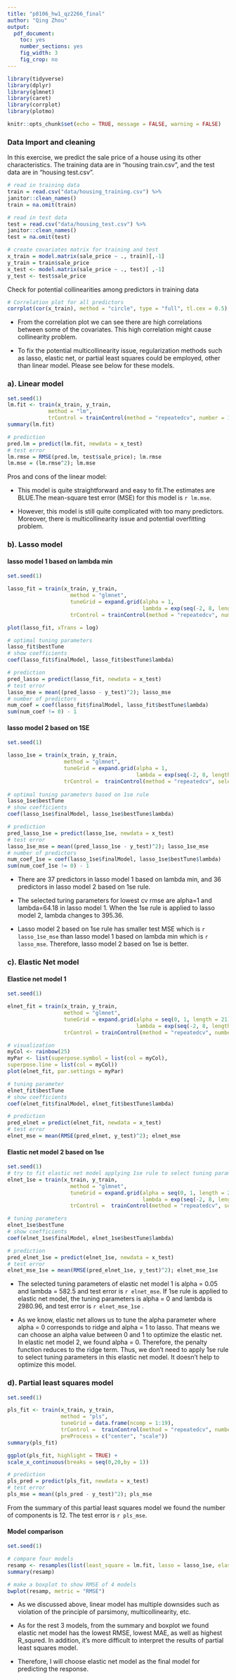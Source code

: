 ```yaml
---
title: "p8106_hw1_qz2266_final"
author: "Qing Zhou"
output:
  pdf_document: 
    toc: yes
    number_sections: yes
    fig_width: 3
    fig_crop: no
---
```



```r
library(tidyverse)
library(dplyr) 
library(glmnet)
library(caret)
library(corrplot)
library(plotmo)

knitr::opts_chunk$set(echo = TRUE, message = FALSE, warning = FALSE)
```



### Data Import and cleaning

In this exercise, we predict the sale price of a house using its other characteristics. The training data are in “housing train.csv”, and the test data are in “housing test.csv”.
```r
# read in training data
train = read.csv("data/housing_training.csv") %>% 
janitor::clean_names()
train = na.omit(train)

# read in test data
test = read.csv("data/housing_test.csv") %>% 
janitor::clean_names()
test = na.omit(test)

# create covariates matrix for training and test
x_train = model.matrix(sale_price ~ ., train)[,-1]
y_train = train$sale_price
x_test <- model.matrix(sale_price ~ ., test)[ ,-1]
y_test <- test$sale_price
```


Check for potential collinearities among predictors in training data
```r
# Correlation plot for all predictors
corrplot(cor(x_train), method = "circle", type = "full", tl.cex = 0.5)
```

- From the correlation plot we can see there are high correlations between some of the covariates. This high correlation might cause collinearity problem. 

- To fix the potential multicollinearity issue, regularization methods such as lasso, elastic net, or partial least squares could be employed, other than linear model. Please see below for these models. 



### a). Linear model 

```r
set.seed(1)
lm.fit <- train(x_train, y_train, 
             method = "lm",
             trControl = trainControl(method = "repeatedcv", number = 10, repeats = 5))
summary(lm.fit)

# prediction
pred.lm = predict(lm.fit, newdata = x_test)
# test error
lm.rmse = RMSE(pred.lm, test$sale_price); lm.rmse
lm.mse = (lm.rmse^2); lm.mse
```

Pros and cons of the linear model:  

- This model is quite straightforward and easy to fit.The estimates are BLUE.The mean-square test error (MSE) for this model is `r lm.mse`.

- However, this model is still quite complicated with too many predictors. Moreover, there is multicollinearity issue and potential overfitting problem. 



### b). Lasso model

#### lasso model 1 based on lambda min
```r
set.seed(1)

lasso_fit = train(x_train, y_train, 
                    method = "glmnet",
                    tuneGrid = expand.grid(alpha = 1,
                                           lambda = exp(seq(-2, 8, length = 100))),
                    trControl = trainControl(method = "repeatedcv", number = 10, repeats = 5))

plot(lasso_fit, xTrans = log)

# optimal tuning parameters
lasso_fit$bestTune
# show coefficients
coef(lasso_fit$finalModel, lasso_fit$bestTune$lambda)

# prediction
pred_lasso = predict(lasso_fit, newdata = x_test)
# test error
lasso_mse = mean((pred_lasso - y_test)^2); lasso_mse
# number of predictors
num_coef = coef(lasso_fit$finalModel, lasso_fit$bestTune$lambda) 
sum(num_coef != 0) - 1
```


#### lasso model 2 based on 1SE
```r
set.seed(1)

lasso_1se = train(x_train, y_train, 
                  method = "glmnet",
                  tuneGrid = expand.grid(alpha = 1,
                                         lambda = exp(seq(-2, 8, length = 100))),
                  trControl =  trainControl(method = "repeatedcv", selectionFunction = "oneSE", number = 10, repeats = 5))
                  
# optimal tuning parameters based on 1se rule
lasso_1se$bestTune
# show coefficients 
coef(lasso_1se$finalModel, lasso_1se$bestTune$lambda)
```

```r
# prediction
pred_lasso_1se = predict(lasso_1se, newdata = x_test)
# test error
lasso_1se_mse = mean((pred_lasso_1se - y_test)^2); lasso_1se_mse
# number of predictors
num_coef_1se = coef(lasso_1se$finalModel, lasso_1se$bestTune$lambda) 
sum(num_coef_1se != 0) - 1
```

- There are 37 predictors in lasso model 1 based on lambda min, and 36 predictors in lasso model 2 based on 1se rule.  

- The selected turing parameters for lowest cv rmse are alpha=1 and lambda=64.18 in lasso model 1. When the 1se rule is applied to lasso model 2, lambda changes to 395.36. 

- Lasso model 2 based on 1se rule has smaller test MSE which is `r lasso_1se_mse` than lasso model 1 based on lambda min which is `r lasso_mse`. Therefore, lasso model 2 based on 1se is better.



### c). Elastic Net model

#### Elastice net model 1
```r
set.seed(1)

elnet_fit = train(x_train, y_train, 
                  method = "glmnet",
                  tuneGrid = expand.grid(alpha = seq(0, 1, length = 21),
                                         lambda = exp(seq(-2, 8, length = 50))),
                  trControl = trainControl(method = "repeatedcv", number = 10, repeats = 5))

# visualization
myCol <- rainbow(25)
myPar <- list(superpose.symbol = list(col = myCol),
superpose.line = list(col = myCol))
plot(elnet_fit, par.settings = myPar)

# tuning parameter 
elnet_fit$bestTune
# show coefficients
coef(elnet_fit$finalModel, elnet_fit$bestTune$lambda)
```

```r
# prediction
pred_elnet = predict(elnet_fit, newdata = x_test)
# test error
elnet_mse = mean(RMSE(pred_elnet, y_test)^2); elnet_mse

```

#### Elastic net model 2 based on 1se
```r
set.seed(1)
# try to fit elastic net model applying 1se rule to select tuning parameters
elnet_1se = train(x_train, y_train, 
                    method = "glmnet",
                    tuneGrid = expand.grid(alpha = seq(0, 1, length = 21),
                                           lambda = exp(seq(-2, 8, length = 50))),
                    trControl =  trainControl(method = "repeatedcv", selectionFunction = "oneSE", number = 10, repeats = 5))

# tuning parameters
elnet_1se$bestTune
# show coefficients 
coef(elnet_1se$finalModel, elnet_1se$bestTune$lambda)

# prediction
pred_elnet_1se = predict(elnet_1se, newdata = x_test)
# test error
elnet_mse_1se = mean(RMSE(pred_elnet_1se, y_test)^2); elnet_mse_1se
```
- The selected tuning parameters of elastic net model 1 is alpha = 0.05 and lambda = 582.5 and test error is `r elnet_mse`.  If 1se rule is applied to elastic net model, the tuning parameters is alpha =  0 and lambda is 2980.96, and test error is `r elnet_mse_1se` . 

- As we know, elastic net allows us to tune the alpha parameter where alpha = 0 corresponds to ridge and alpha = 1 to lasso. That means we can choose an alpha value between 0 and 1 to optimize the elastic net. In elastic net model 2, we found alpha = 0. Therefore, the penalty function reduces to the ridge term. Thus, we don't need to apply 1se rule to select tuning parameters in this elastic net model. It doesn't help to optimize this model. 


### d). Partial least squares model

```r
set.seed(1)

pls_fit <- train(x_train, y_train,
                 method = "pls",
                 tuneGrid = data.frame(ncomp = 1:19),
                 trControl =  trainControl(method = "repeatedcv", number = 10, repeats = 5),
                 preProcess = c("center", "scale"))
summary(pls_fit)

ggplot(pls_fit, highlight = TRUE) +  
scale_x_continuous(breaks = seq(0,20,by = 1))

# prediction
pls_pred = predict(pls_fit, newdata = x_test)
# test error
pls_mse = mean((pls_pred - y_test)^2); pls_mse
```
From the summary of this partial least squares model we found the number of components is 12. The test error is `r pls_mse`.


#### Model comparison

```r
set.seed(1)

# compare four models
resamp <- resamples(list(least_square = lm.fit, lasso = lasso_1se, elastic_net = elnet_fit, pls = pls_fit))
summary(resamp)
```

```r
# make a boxplot to show RMSE of 4 models
bwplot(resamp, metric = "RMSE")
```

- As we discussed above, linear model has multiple downsides such as violation of the principle of parsimony,  multicollinearity, etc. 

- As for the rest 3 models, from the summary and boxplot we found elastic net model has the lowest RMSE, lowest MAE, as well as highest R_squred. In addition, it's more difficult to interpret the results of partial least squares model.

- Therefore, I will choose elastic net model as the final model for predicting the response.




